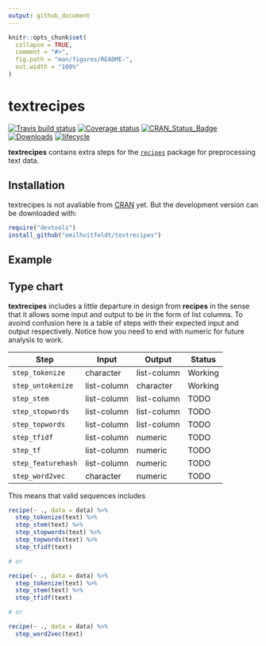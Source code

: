 ```yaml
---
output: github_document
---
```


<!-- README.md is generated from README.Rmd. Please edit that file -->

```r
knitr::opts_chunk$set(
  collapse = TRUE,
  comment = "#>",
  fig.path = "man/figures/README-",
  out.width = "100%"
)
```
# textrecipes

[![Travis build status](https://travis-ci.org/EmilHvitfeldt/textrecipes.svg?branch=master)](https://travis-ci.org/EmilHvitfeldt/textrecipes)
[![Coverage status](https://codecov.io/gh/EmilHvitfeldt/textrecipes/branch/master/graph/badge.svg)](https://codecov.io/github/EmilHvitfeldt/textrecipes?branch=master)
[![CRAN_Status_Badge](http://www.r-pkg.org/badges/version/textrecipes)](http://cran.r-project.org/web/packages/textrecipes)
[![Downloads](http://cranlogs.r-pkg.org/badges/textrecipes)](http://cran.rstudio.com/package=textrecipes)
[![lifecycle](https://img.shields.io/badge/lifecycle-experimental-orange.svg)](https://www.tidyverse.org/lifecycle/#experimental)

**textrecipes** contains extra steps for the [`recipes`](http://cran.rstudio.com/package=recipes) package for preprocessing text data. 

## Installation

textrecipes is not avaliable from [CRAN](https://CRAN.R-project.org) yet. But the development version can be downloaded with: 

```r
require("devtools")
install_github("emilhvitfeldt/textrecipes")
```

## Example

## Type chart

**textrecipes** includes a little departure in design from **recipes** in the sense that it allows some input and output to be in the form of list columns. To avoind confusion here is a table of steps with their expected input and output respectively. Notice how you need to end with numeric for future analysis to work.

| Step               | Input       | Output      | Status  |
|--------------------|-------------|-------------|---------|
| `step_tokenize`    | character   | list-column | Working |
| `step_untokenize`  | list-column | character   | Working |
| `step_stem`        | list-column | list-column | TODO    |
| `step_stopwords`   | list-column | list-column | TODO    |
| `step_topwords`    | list-column | list-column | TODO    |
| `step_tfidf`       | list-column | numeric     | TODO    |
| `step_tf`          | list-column | numeric     | TODO    |
| `step_featurehash` | list-column | numeric     | TODO    |
| `step_word2vec`    | character   | numeric     | TODO    |

This means that valid sequences includes

```r
recipe(~ ., data = data) %>%
  step_tokenize(text) %>%
  step_stem(text) %>%
  step_stopwords(text) %>%
  step_topwords(text) %>%
  step_tfidf(text)

# or

recipe(~ ., data = data) %>%
  step_tokenize(text) %>%
  step_stem(text) %>%
  step_tfidf(text)

# or

recipe(~ ., data = data) %>%
  step_word2vec(text)
```

